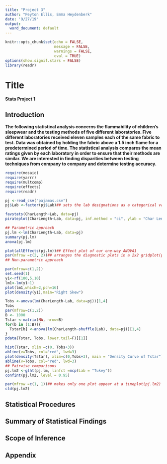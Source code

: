 ---
title: "Project 3"
author: "Peyton Ellis, Emma Heydenberk"
date: '9/27/19'
output:
  word_document: default
---

```{r setup, include=FALSE}
knitr::opts_chunk$set(echo = FALSE, 
                      message = FALSE,
                      warnings = FALSE, 
                      eval = TRUE)
options(show.signif.stars = FALSE)
library(readr)
```

# Title

**Stats Project 1**

## Introduction

**The following statistical analysis concerns the flammability of children’s sleepwear and the testing methods of five different laboratories. Five different laboratories received eleven samples each of the same fabric to test. Data was obtained by holding the fabric above a 1.5 inch flame for a predetermined period of time. The statistical analysis compares the mean ratings given by each laboratory in order to ensure that their methods are similar. We are interested in finding disparities between testing techniques from company to company and determine testing accuracy.**

```{r}
require(mosaic)
require(yarrr)
require(multcomp)
require(effects)
require(readr)

pj <-read_csv("pajamas.csv")
pj$Lab <-factor(pj$Lab)## sets the lab designations as a categorical variable

favstats(CharLength~Lab, data=pj)
pirateplot(CharLength~Lab, data=pj, inf.method = "ci", ylab = "Char Length (in)")

## Parametric approach
pj.lm <-lm(CharLength~Lab, data=pj)
summary(pj.lm)
anova(pj.lm)

plot(allEffects(pj.lm))## Effect plot of our one-way ANOVA1
par(mfrow =c(2, 2))## arranges the diagnostic plots in a 2x2 gridplot(pj.lm)
## Non-parametric approach

par(mfrow=c(1,2))
set.seed(1)
y1<-rf(100,5,10)
lm1<-lm(y1~1)
plot(lm1,which=2,pch=16)
plot(density(y1),main="Right Skew")

Tobs <-anova(lm(CharLength~Lab, data=pj))[1,4]
Tobs
par(mfrow=c(1,2))
B <- 1000
Tstar <-matrix(NA, nrow=B)
for(b in (1:B)){
  Tstar[b] <-anova(lm(CharLength~shuffle(Lab), data=pj))[1,4]
}
pdata(Tstar, Tobs, lower.tail=F)[[1]]

hist(Tstar, xlim =c(0, Tobs+3))
abline(v=Tobs, col="red", lwd=3)
plot(density(Tstar), xlim=c(0,Tobs+3), main = "Density Curve of Tstar")
abline(v=Tobs, col="red", lwd=3)
## Pairwise comparisons
pj.lm2 <-glht(pj.lm, linfct =mcp(Lab = "Tukey"))
confint(pj.lm2, level = 0.95)

par(mfrow =c(1, 1))## makes only one plot appear at a timeplot(pj.lm2)
cld(pj.lm2)

```

## Statistical Procedures

## Summary of Statistical Findings

## Scope of Inference

## Appendix

```{r, echo=TRUE,eval=FALSE}

```